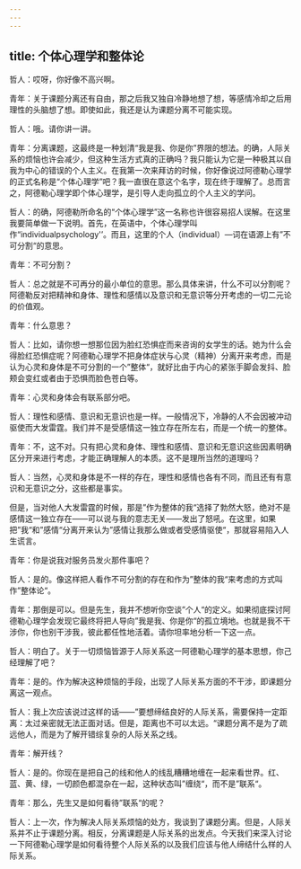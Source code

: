 ```yaml
---
---
---
```

title: 个体心理学和整体论
---

哲人：哎呀，你好像不高兴啊。

青年：关于课题分离还有自由，那之后我又独自冷静地想了想，等感情冷却之后用理性的头脑想了想。即使如此，我还是认为课题分离不可能实现。

哲人：哦。请你讲一讲。

青年：分离课题，这最终是一种划清“我是我、你是你”界限的想法。的确，人际关系的烦恼也许会减少，但这种生活方式真的正确吗？我只能认为它是一种极其以自我为中心的错误的个人主义。在我第一次来拜访的时候，你好像说过阿德勒心理学的正式名称是“个体心理学”吧？我一直很在意这个名字，现在终于理解了。总而言之，阿德勒心理学即个体心理学，是引导人走向孤立的个人主义的学问。

哲人：的确，阿德勒所命名的“个体心理学”这一名称也许很容易招人误解。在这里我要简单做一下说明。首先，在英语中，个体心理学叫作“individualpsychology'’。而且，这里的个人（individual）—词在语源上有”不可分割“的意思。

青年：不可分割？

哲人：总之就是不可再分的最小单位的意思。那么具体来讲，什么不可以分割呢？阿德勒反对把精神和身体、理性和感情以及意识和无意识等分开考虑的一切二元论的价值观。

青年：什么意思？

哲人：比如，请你想一想那位因为脸红恐惧症而来咨询的女学生的话。她为什么会得脸红恐惧症呢？阿德勒心理学不把身体症状与心灵（精神）分离开来考虑，而是认为心灵和身体是不可分割的一个”整体“，就好比由于内心的紧张手脚会发抖、脸颊会变红或者由于恐惧而脸色苍白等。

青年：心灵和身体会有联系部分吧。

哲人：理性和感情、意识和无意识也是一样。一般情况下，冷静的人不会因被冲动驱使而大发雷霆。我们并不是受感情这一独立存在所左右，而是一个统一的整体。

青年：不，这不对。只有把心灵和身体、理性和感情、意识和无意识这些因素明确区分开来进行考虑，才能正确理解人的本质。这不是理所当然的道理吗？

哲人：当然，心灵和身体是不一样的存在，理性和感情也各有不同，而且还有有意识和无意识之分，这些都是事实。

但是，当对他人大发雷霆的时候，那是”作为整体的我“选择了勃然大怒，绝对不是感情这一独立存在——可以说与我的意志无关——发出了怒吼。在这里，如果把”我“和”感情“分离开来认为”感情让我那么做或者受感情驱使“，那就容易陷入人生谎言。

青年：你是说我对服务员发火那件事吧？

哲人：是的。像这样把人看作不可分割的存在和作为”整体的我“来考虑的方式叫作”整体论“。

青年：那倒是可以。但是先生，我并不想听你空谈”个人“的定义。如果彻底探讨阿德勒心理学会发现它最终将把人导向”我是我、你是你“的孤立境地。也就是我不干涉你，你也别干涉我，彼此都任性地活着。请你坦率地分析一下这一点。

哲人：明白了。关于一切烦恼皆源于人际关系这一阿德勒心理学的基本思想，你己经理解了吧？

青年：是的。作为解决这种烦恼的手段，出现了人际关系方面的不干涉，即课题分离这一观点。

哲人：我上次应该说过这样的话——”要想缔结良好的人际关系，需要保持一定距离：太过亲密就无法正面对话。但是，距离也不可以太远。“课题分离不是为了疏远他人，而是为了解开错综复杂的人际关系之线。

青年：解开线？

哲人：是的。你现在是把自己的线和他人的线乱糟糟地缠在一起来看世界。红、蓝、黄、绿，一切颜色都混杂在一起，这种状态叫”缠绕“，而不是”联系“。

青年：那么，先生又是如何看待”联系“的呢？

哲人：上一次，作为解决人际关系烦恼的处方，我谈到了课题分离。但是，人际关系并不止于课题分离。相反，分离课题是人际关系的出发点。今天我们来深入讨论一下阿德勒心理学是如何看待整个人际关系的以及我们应该与他人缔结什么样的人际关系。